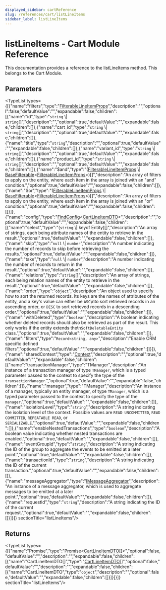 ```yaml
---
displayed_sidebar: cartReference
slug: /references/cart/listLineItems
sidebar_label: listLineItems
---
```



# listLineItems - Cart Module Reference

This documentation provides a reference to the listLineItems method. This belongs to the Cart Module.

## Parameters

<TypeList types={[{"name":"filters","type":"[FilterableLineItemProps](../../interfaces/cart.FilterableLineItemProps.mdx)","description":"","optional":false,"defaultValue":"","expandable":false,"children":[{"name":"id","type":"`string` \\| `string`[]","description":"","optional":true,"defaultValue":"","expandable":false,"children":[]},{"name":"cart_id","type":"`string` \\| `string`[]","description":"","optional":true,"defaultValue":"","expandable":false,"children":[]},{"name":"title","type":"`string`","description":"","optional":true,"defaultValue":"","expandable":false,"children":[]},{"name":"variant_id","type":"`string` \\| `string`[]","description":"","optional":true,"defaultValue":"","expandable":false,"children":[]},{"name":"product_id","type":"`string` \\| `string`[]","description":"","optional":true,"defaultValue":"","expandable":false,"children":[]},{"name":"$and","type":"([FilterableLineItemProps](../../interfaces/cart.FilterableLineItemProps.mdx) \\| [BaseFilterable](../../interfaces/cart.BaseFilterable.mdx)&#60;[FilterableLineItemProps](../../interfaces/cart.FilterableLineItemProps.mdx)&#62;)[]","description":"An array of filters to apply on the entity, where each item in the array is joined with an \"and\" condition.","optional":true,"defaultValue":"","expandable":false,"children":[]},{"name":"$or","type":"([FilterableLineItemProps](../../interfaces/cart.FilterableLineItemProps.mdx) \\| [BaseFilterable](../../interfaces/cart.BaseFilterable.mdx)&#60;[FilterableLineItemProps](../../interfaces/cart.FilterableLineItemProps.mdx)&#62;)[]","description":"An array of filters to apply on the entity, where each item in the array is joined with an \"or\" condition.","optional":true,"defaultValue":"","expandable":false,"children":[]}]},{"name":"config","type":"[FindConfig](../../interfaces/cart.FindConfig.mdx)&#60;[CartLineItemDTO](../../interfaces/cart.CartLineItemDTO.mdx)&#62;","description":"","optional":true,"defaultValue":"","expandable":false,"children":[{"name":"select","type":"(`string` \\| keyof Entity)[]","description":"An array of strings, each being attribute names of the entity to retrieve in the result.","optional":true,"defaultValue":"","expandable":false,"children":[]},{"name":"skip","type":"`null` \\| `number`","description":"A number indicating the number of records to skip before retrieving the results.","optional":true,"defaultValue":"","expandable":false,"children":[]},{"name":"take","type":"`null` \\| `number`","description":"A number indicating the number of records to return in the result.","optional":true,"defaultValue":"","expandable":false,"children":[]},{"name":"relations","type":"`string`[]","description":"An array of strings, each being relation names of the entity to retrieve in the result.","optional":true,"defaultValue":"","expandable":false,"children":[]},{"name":"order","type":"`object`","description":"An object used to specify how to sort the returned records. Its keys are the names of attributes of the entity, and a key's value can either be `ASC`\nto sort retrieved records in an ascending order, or `DESC` to sort retrieved records in a descending order.","optional":true,"defaultValue":"","expandable":false,"children":[]},{"name":"withDeleted","type":"`boolean`","description":"A boolean indicating whether deleted records should also be retrieved as part of the result. This only works if the entity extends the\n`SoftDeletableEntity` class.","optional":true,"defaultValue":"","expandable":false,"children":[]},{"name":"filters","type":"`Record<string, any>`","description":"Enable ORM specific defined filters","optional":true,"defaultValue":"","expandable":false,"children":[]}]},{"name":"sharedContext","type":"[Context](../../interfaces/cart.Context.mdx)","description":"","optional":true,"defaultValue":"","expandable":false,"children":[{"name":"transactionManager","type":"TManager","description":"An instance of a transaction manager of type `TManager`, which is a typed parameter passed to the context to specify the type of the `transactionManager`.","optional":true,"defaultValue":"","expandable":false,"children":[]},{"name":"manager","type":"TManager","description":"An instance of a manager, typically an entity manager, of type `TManager`, which is a typed parameter passed to the context to specify the type of the `manager`.","optional":true,"defaultValue":"","expandable":false,"children":[]},{"name":"isolationLevel","type":"`string`","description":"A string indicating the isolation level of the context. Possible values are `READ UNCOMMITTED`, `READ COMMITTED`, `REPEATABLE READ`, or `SERIALIZABLE`.","optional":true,"defaultValue":"","expandable":false,"children":[]},{"name":"enableNestedTransactions","type":"`boolean`","description":"A boolean value indicating whether nested transactions are enabled.","optional":true,"defaultValue":"","expandable":false,"children":[]},{"name":"eventGroupId","type":"`string`","description":"A string indicating the ID of the group to aggregate the events to be emitted at a later point.","optional":true,"defaultValue":"","expandable":false,"children":[]},{"name":"transactionId","type":"`string`","description":"A string indicating the ID of the current transaction.","optional":true,"defaultValue":"","expandable":false,"children":[]},{"name":"messageAggregator","type":"[IMessageAggregator](../../interfaces/cart.IMessageAggregator.mdx)","description":"An instance of a message aggregator, which is used to aggregate messages to be emitted at a later point.","optional":true,"defaultValue":"","expandable":false,"children":[]},{"name":"requestId","type":"`string`","description":"A string indicating the ID of the current request.","optional":true,"defaultValue":"","expandable":false,"children":[]}]}]}  sectionTitle="listLineItems"/>

## Returns

<TypeList types={[{"name":"Promise","type":"Promise&#60;[CartLineItemDTO](../../interfaces/cart.CartLineItemDTO.mdx)[]&#62;","optional":false,"defaultValue":"","description":"","expandable":false,"children":[{"name":"CartLineItemDTO[]","type":"[CartLineItemDTO](../../interfaces/cart.CartLineItemDTO.mdx)[]","optional":false,"defaultValue":"","description":"","expandable":false,"children":[{"name":"CartLineItemDTO","type":"`object`","description":"","optional":false,"defaultValue":"","expandable":false,"children":[]}]}]}]}  sectionTitle="listLineItems"/>
